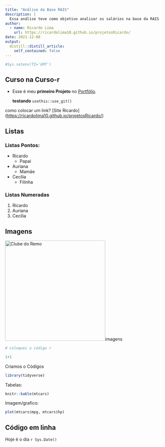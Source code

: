 ```yaml
---
title: "Análise da Base RAIS"
description: |
  Essa análise teve como objetivo analisar os salários na base da RAIS. Esse projeto foi feito na Semana Data Science na Prática da Curso-R
author:
  - name: Ricardo Lima
    url: https://ricardolima10.github.io/projetosRicardo/
date: 2021-12-08
output:
  distill::distill_article:
    self_contained: false
---
```


```r
#Sys.setenv(TZ='GMT')
```

## Curso na Curso-r

-   Esse é meu **primeiro Projeto** no [Portfólio]{.ul}.

    **testando** `usethis::use_git()`

como colocar um link? [Site Ricardo] (<https://ricardolima10.github.io/projetosRicardo/>)

## Listas

### Listas Pontos:

-   Ricardo
    - Papai
-   Auriana
    - Mamãe
-   Cecília
    - Filinha

### Listas Numeradas

1.  Ricardo
2.  Auriana
3.  Cecília

## Imagens

![](http://www.clubedoremo.com.br/images/noticias/ff68b425691636699365b69cb7d3d9d0.jpg "Clube do Remo"){width="326"}imagens
```r
# coloquei o código r

1+1
```


Criamos o Códigos

```r
library(tidyverse)
```

Tabelas:

```r
knitr::kable(mtcars)
```

Imagem/grafico:

```r
plot(mtcars$mpg, mtcars$hp)
```

## Código em linha

Hoje é o dia `r Sys.Date()`
